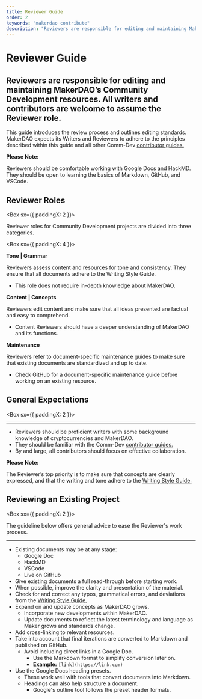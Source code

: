 ```yaml
---
title: Reviewer Guide
order: 2
keywords: "makerdao contribute"
description: "Reviewers are responsible for editing and maintaining MakerDAO’s Community Development resources. All writers and contributors are welcome to assume the Reviewer role."
---
```


# Reviewer Guide

## Reviewers are responsible for editing and maintaining MakerDAO’s Community Development resources. All writers and contributors are welcome to assume the Reviewer role.

This guide introduces the review process and outlines editing standards. MakerDAO expects its Writers and Reviewers to adhere to the principles described within this guide and all other Comm-Dev [contributor guides.](/work_with_us/)

<Callout icon="warning" secondary>

**Please Note:** 

Reviewers should be comfortable working with Google Docs and HackMD. They should be open to learning the basics of Markdown, GitHub, and VSCode.

</Callout>

## Reviewer Roles

<Box sx={{ paddingX: 2 }}>

Reviewer roles for Community Development projects are divided into three categories.

<List>

<Box sx={{ paddingX: 4 }}>

**Tone | Grammar**

Reviewers assess content and resources for tone and consistency. They ensure that all documents adhere to the Writing Style Guide.
- This role does not require in-depth knowledge about MakerDAO.

</Box>

<Box>

**Content | Concepts**

Reviewers edit content and make sure that all ideas presented are factual and easy to comprehend.
- Content Reviewers should have a deeper understanding of MakerDAO and its functions.

</Box>

<Box>

**Maintenance**

Reviewers refer to document-specific maintenance guides to make sure that existing documents are standardized and up to date.
- Check GitHub for a document-specific maintenance guide before working on an existing resource.

</Box>

</List>

</Box>

## General Expectations

<Box sx={{ paddingX: 2 }}>

---

- Reviewers should be proficient writers with some background knowledge of cryptocurrencies and MakerDAO.
- They should be familiar with the Comm-Dev [contributor guides.](/work_with_us/)
- By and large, all contributors should focus on effective collaboration.

<Callout icon="warning" secondary>

**Please Note:** 

The Reviewer’s top priority is to make sure that concepts are clearly expressed, and that the writing and tone adhere to the [Writing Style Guide.](/work_with_us/content/writing-style-guide/)

</Callout>

</Box>

## Reviewing an Existing Project

<Box sx={{ paddingX: 2 }}>


The guideline below offers general advice to ease the Reviewer's work process.

---

- Existing documents may be at any stage:
  - Google Doc
  - HackMD
  - VSCode
  - Live on GitHub
- Give existing documents a full read-through before starting work.
- When possible, improve the clarity and presentation of the material.
- Check for and correct any typos, grammatical errors, and deviations from the [Writing Style Guide.](/work_with_us/content/writing-style-guide/)
- Expand on and update concepts as MakerDAO grows.
  - Incorporate new developments within MakerDAO.
  - Update documents to reflect the latest terminology and language as Maker grows and standards change.
- Add cross-linking to relevant resources.
- Take into account that final iterations are converted to Markdown and published on GitHub.
  - Avoid including direct links in a Google Doc.
    - Use the Markdown format to simplify conversion later on.
    - **Example:** `[link](https://link.com)`
- Use the Google Docs heading presets.
  - These work well with tools that convert documents into Markdown.
  - Headings can also help structure a document.
    - Google's outline tool follows the preset header formats.

</Box>

<!-- While these could be used here and give the page a better flow I am not convinced they need to be added here.  -->

<!-- <Tout>

<Box>

## Write Like Maker

See what's expected when you write for the Maker community.

[Writing Style Guide](/work_with_us/content/writing-style-guide/)

</Box>

<Box>

## Learn the Tools

Take a look at the tools we use and why we use them.

[Contributor Tools](/work_with_us/content/contributor-tools/)

</Box>

</Tout> -->
